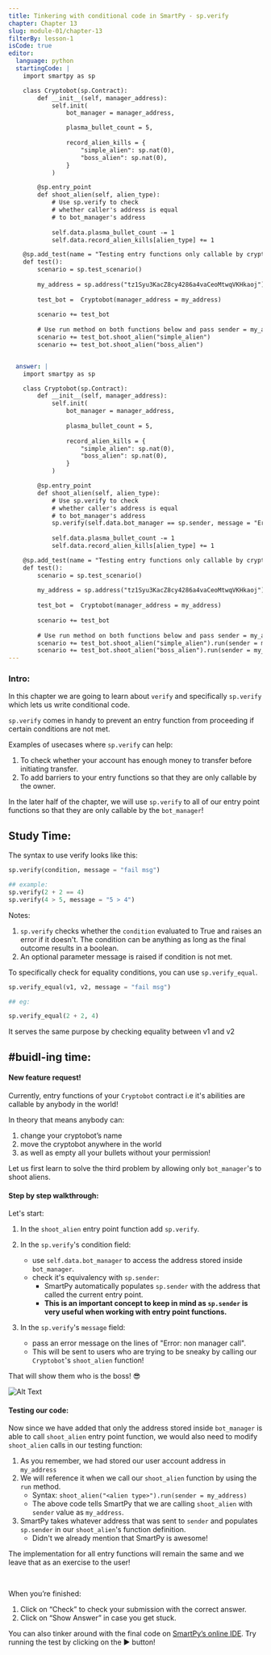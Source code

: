 ```yaml
---
title: Tinkering with conditional code in SmartPy - sp.verify
chapter: Chapter 13
slug: module-01/chapter-13
filterBy: lesson-1
isCode: true
editor:
  language: python
  startingCode: |
    import smartpy as sp

    class Cryptobot(sp.Contract):
        def __init__(self, manager_address):
            self.init(
                bot_manager = manager_address,

                plasma_bullet_count = 5, 
                
                record_alien_kills = {
                    "simple_alien": sp.nat(0), 
                    "boss_alien": sp.nat(0), 
                }
            )

        @sp.entry_point
        def shoot_alien(self, alien_type):
            # Use sp.verify to check 
            # whether caller's address is equal 
            # to bot_manager's address
     
            self.data.plasma_bullet_count -= 1
            self.data.record_alien_kills[alien_type] += 1

    @sp.add_test(name = "Testing entry functions only callable by cryptobot manager")
    def test():
        scenario = sp.test_scenario()
        
        my_address = sp.address("tz1Syu3KacZ8cy4286a4vaCeoMtwqVKHkaoj")
        
        test_bot =  Cryptobot(manager_address = my_address)
        
        scenario += test_bot
        
        # Use run method on both functions below and pass sender = my_address to it. 
        scenario += test_bot.shoot_alien("simple_alien")
        scenario += test_bot.shoot_alien("boss_alien")


  answer: |  
    import smartpy as sp

    class Cryptobot(sp.Contract):
        def __init__(self, manager_address):
            self.init(
                bot_manager = manager_address, 
                
                plasma_bullet_count = 5,
                
                record_alien_kills = {
                    "simple_alien": sp.nat(0), 
                    "boss_alien": sp.nat(0), 
                }
            )

        @sp.entry_point
        def shoot_alien(self, alien_type):
            # Use sp.verify to check 
            # whether caller's address is equal 
            # to bot_manager's address
            sp.verify(self.data.bot_manager == sp.sender, message = "Error: non manager call")
            
            self.data.plasma_bullet_count -= 1
            self.data.record_alien_kills[alien_type] += 1

    @sp.add_test(name = "Testing entry functions only callable by cryptobot manager")
    def test():
        scenario = sp.test_scenario()
        
        my_address = sp.address("tz1Syu3KacZ8cy4286a4vaCeoMtwqVKHkaoj")
        
        test_bot =  Cryptobot(manager_address = my_address)
        
        scenario += test_bot
        
        # Use run method on both functions below and pass sender = my_address to it. 
        scenario += test_bot.shoot_alien("simple_alien").run(sender = my_address)
        scenario += test_bot.shoot_alien("boss_alien").run(sender = my_address)
---
```


### Intro: 
In this chapter we are going to learn about `verify` and specifically `sp.verify` which lets us write conditional code. 

`sp.verify` comes in handy to prevent an entry function from proceeding if certain conditions are not met. 

Examples of usecases where `sp.verify` can help: 

1. To check whether your account has enough money to transfer before initiating transfer. 
2. To add barriers to your entry functions so that they are only callable by the owner. 

In the later half of the chapter, we will use `sp.verify` to all of our entry point functions so that they are only callable by the `bot_manager`!



## Study Time: 


The syntax to use verify looks like this: 

```python
sp.verify(condition, message = "fail msg"​)

## example: 
sp.verify(2 + 2 == 4)
sp.verify(4 > 5, message = "5 > 4")

```

Notes:

1. `sp.verify` checks whether the `condition` evaluated to <span class="string-highlight">True</span> and raises an error if it doesn't. The condition can be anything as long as the final outcome results in a boolean. 
2. An optional parameter message is raised if condition is not met.


To specifically check for equality conditions, you can use `sp.verify_equal`. 

```python
sp.verify_equal(v1, v2, message = "fail msg"​)

## eg: 

sp.verify_equal(2 + 2, 4)

```

It serves the same purpose by checking equality between <span class="string-highlight">v1</span> and <span class="string-highlight">v2</span>


## #buidl-ing time:

#### New feature request!

Currently, entry functions of your `Cryptobot` contract i.e it's abilities are callable by anybody in the world! 

In theory that means anybody can:

1. change your cryptobot’s name 
2. move the cryptobot anywhere in the world 
3. as well as empty all your bullets without your permission!


Let us first learn to solve the third problem by allowing only `bot_manager`'s to shoot aliens. 

#### Step by step walkthrough: 

Let's start: 

1. In the `shoot_alien` entry point function add `sp.verify`. 
2. In the `sp.verify`'s condition field: 
    * use `self.data.bot_manager` to access the address stored inside `bot_manager`. 
    * check it's equivalency with `sp.sender`:
       * SmartPy automatically populates `sp.sender` with the address that called the current entry point.
       * **This is an important concept to keep in mind as `sp.sender` is very useful when working with entry point functions.**
 
3. In the `sp.verify`'s `message` field: 
    * pass an error message on the lines of <span class="string-highlight">"Error: non manager call".</span>
    * This will be sent to users who are trying to be sneaky by calling our `Cryptobot`'s `shoot_alien` function! 

That will show them who is the boss! 😎

![Alt Text](https://media.giphy.com/media/tRl9evJaEURRm/giphy.gif)

#### Testing our code: 

Now since we have added that only the address stored inside `bot_manager` is able to call `shoot_alien` entry point function, we would also need to modify `shoot_alien` calls in our testing function: 

1. As you remember, we had stored our user account address in `my_address`
2. We will reference it when we call our `shoot_alien` function by using the `run` method. 
    * Syntax: `shoot_alien("<alien type>").run(sender = my_address)`
    * The above code tells SmartPy that we are calling `shoot_alien` with `sender` value as `my_address`. 
4. SmartPy takes whatever address that was sent to `sender` and populates `sp.sender` in our `shoot_alien`'s function definition. 
    * Didn't we already mention that SmartPy is awesome! 


The implementation for all entry functions will remain the same and we leave that as an exercise to the user! 


<br />

When you’re finished:

1. Click on “Check” to check your submission with the correct answer.
2. Click on “Show Answer” in case you get stuck.


You can also tinker around with the final code on [SmartPy’s online IDE](https://smartpy.io/demo/index.html?code=eJyNVE2P0zAQvfdXjMKBRJSIhWW1qlQJqUJCWnHi47AIWY4z3Zo6dtZ2tgqI_87Y@WjS7QI@VLH95s34vZnKqjbWg6u49XUL3IGrFwuhuHOwsW3tTWF86up8Y7S3XPhstQBaJW6BMamlZyx1qLZLqLjmd2gZL0uLzvXAsMJ9HrDpeBQWMbM@CNan4UuYYWebmsqrOCsapdAzYRrtieDt8ukIi8LYknElUbO9VMpRwK8ZJKzEyapW2OGSFWmRa@7TV9lJNRFbGOf@ifw97rJF_HxHSCQpW1Ybqf0optsZkiPS9Xp2xfq2xomUz@CLw5DtAa3ctuANiB2KPUwQhx36HWkqOOljnzvoJQXpAO8brqZgIpj4cAQfzRtyxbLyknuez5xbB4hDXaKlJqBQOiZ1k_fWGrsCbfTgbawoyUbqeYNE5nPWvlzDxRnoY0@_HSX7Di9C1CLITS9iHp1PNa9iZZ9pI_UdRB9g22jhpdEOjFZtrJEXCqGg72EChhdQ8cGsyNa74gRqbqWBqEO4YcNR2j01_lTt0NkdsN@kif958alt3txwcXst2svX11f88oFv0Hz0h_uvNx_23PxIJkQxQyhpDZMJPZmeME9jwknwWCypMxAdb7vmsg0ZRh1kShIkNMduIlGByhyA6xLq8BfR2T7LFjpK@vzpfPm01ecTl@WUPD1Dmv0n22Qm_8L1B4Uuhoo-). Try running the test by clicking on the ▶️ button!

